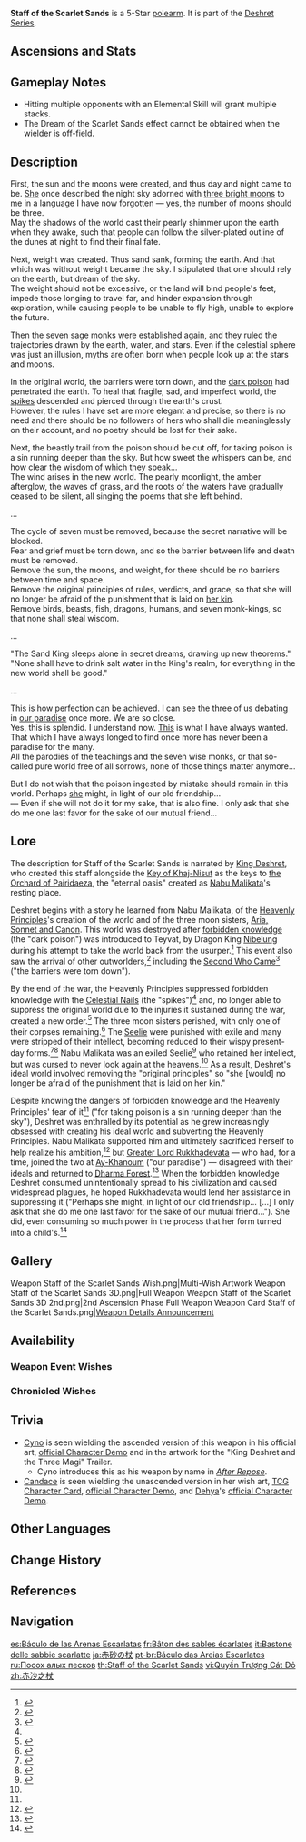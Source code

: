 {{Weapon Infobox
|title          = Staff of the Scar&shy;let Sands
|id             = 13511
|image          = <gallery>
Weapon Staff of the Scarlet Sands.png|Base
Weapon Staff of the Scarlet Sands 2nd.png|2nd Ascension
</gallery>
|type           = Polearm
|quality        = 5
|base_atk       = 44b
|2nd_stat_type  = CRIT Rate
|2nd_stat       = 9.6%b
|series         = Deshret
|releaseDate    = 2022-09-28
|obtain         = Weapon Event Wishes
|passive        = Heat Haze at Horizon's End
|effect         = The equipping character gains (var1)% of their [[Elemental Mastery]] as bonus [[ATK]]. When an Elemental Skill hits opponents, the Dream of the Scarlet Sands effect will be gained for 10s: The equipping character will gain (var2)% of their Elemental Mastery as bonus ATK. Max 3 stacks.
|eff_rank1_var1 = 52
|eff_rank2_var1 = 65
|eff_rank3_var1 = 78
|eff_rank4_var1 = 91
|eff_rank5_var1 = 104
|eff_rank1_var2 = 28
|eff_rank2_var2 = 35
|eff_rank3_var2 = 42
|eff_rank4_var2 = 49
|eff_rank5_var2 = 56
|eff_att1       = ATK
|eff_scale1     = Elemental Mastery
}}
{{Description|One of a paired set of scepters fashioned from obsidian. Legend has it that these staves grant the right to lead the people of the desert, but no retainer now lives who can verify the proper appearance of these regalia.}}
'''Staff of the Scarlet Sands''' is a 5-Star [[polearm]]. It is part of the [[Deshret Series]].

==Ascensions and Stats==
{{Weapon Ascensions and Stats
|ascendMat1 = Oasis Garden's Reminiscence
|ascendMat2 = Oasis Garden's Kindness
|ascendMat3 = Oasis Garden's Mourning
|ascendMat4 = Oasis Garden's Truth
|bossMat1   = Chaos Storage
|bossMat2   = Chaos Module
|bossMat3   = Chaos Bolt
|commonMat1 = Fungal Spores
|commonMat2 = Luminescent Pollen
|commonMat3 = Crystalline Cyst Dust
}}

==Gameplay Notes==
* Hitting multiple opponents with an Elemental Skill will grant multiple stacks.
* The Dream of the Scarlet Sands effect cannot be obtained when the wielder is off-field.

==Description==
First, the sun and the moons were created, and thus day and night came to be. [[Nabu Malikata|She]] once described the night sky adorned with [[Aria, Sonnet and Canon|three bright moons]] to [[King Deshret|me]] in a language I have now forgotten &mdash; yes, the number of moons should be three.<br>
May the shadows of the world cast their pearly shimmer upon the earth when they awake, such that people can follow the silver-plated outline of the dunes at night to find their final fate.

Next, weight was created. Thus sand sank, forming the earth. And that which was without weight became the sky. I stipulated that one should rely on the earth, but dream of the sky.<br>
The weight should not be excessive, or the land will bind people's feet, impede those longing to travel far, and hinder expansion through exploration, while causing people to be unable to fly high, unable to explore the future.

Then the seven sage monks were established again, and they ruled the trajectories drawn by the earth, water, and stars. Even if the celestial sphere was just an illusion, myths are often born when people look up at the stars and moons.

In the original world, the barriers were torn down, and the [[Forbidden Knowledge|dark poison]] had penetrated the earth. To heal that fragile, sad, and imperfect world, the [[Celestial Nail|spikes]] descended and pierced through the earth's crust.<br>
However, the rules I have set are more elegant and precise, so there is no need and there should be no followers of hers who shall die meaninglessly on their account, and no poetry should be lost for their sake.

Next, the beastly trail from the poison should be cut off, for taking poison is a sin running deeper than the sky. But how sweet the whispers can be, and how clear the wisdom of which they speak...<br>
The wind arises in the new world. The pearly moonlight, the amber afterglow, the waves of grass, and the roots of the waters have gradually ceased to be silent, all singing the poems that she left behind.

...

The cycle of seven must be removed, because the secret narrative will be blocked.<br>
Fear and grief must be torn down, and so the barrier between life and death must be removed.<br>
Remove the sun, the moons, and weight, for there should be no barriers between time and space.<br>
Remove the original principles of rules, verdicts, and grace, so that she will no longer be afraid of the punishment that is laid on [[Seelie|her kin]].<br>
Remove birds, beasts, fish, dragons, humans, and seven monk-kings, so that none shall steal wisdom.

...

"The Sand King sleeps alone in secret dreams, drawing up new theorems."<br>
"None shall have to drink salt water in the King's realm, for everything in the new world shall be good."

...

This is how perfection can be achieved. I can see the three of us debating in [[Ay-Khanoum|our paradise]] once more. We are so close.<br>
Yes, this is splendid. I understand now. [[The Orchard of Pairidaeza|This]] is what I have always wanted. That which I have always longed to find once more has never been a paradise for the many.<br>
All the parodies of the teachings and the seven wise monks, or that so-called pure world free of all sorrows, none of those things matter anymore...

But I do not wish that the poison ingested by mistake should remain in this world. Perhaps [[Greater Lord Rukkhadevata|she]] might, in light of our old friendship...<br>
&mdash; Even if she will not do it for my sake, that is also fine. I only ask that she do me one last favor for the sake of our mutual friend...

==Lore==
The description for Staff of the Scarlet Sands is narrated by [[King Deshret]], who created this staff alongside the [[Key of Khaj-Nisut]] as the keys to [[the Orchard of Pairidaeza]], the "eternal oasis" created as [[Nabu Malikata]]'s resting place.

Deshret begins with a story he learned from Nabu Malikata, of the [[Heavenly Principles]]'s creation of the world and of the three moon sisters, [[Aria, Sonnet and Canon]]. This world was destroyed after [[forbidden knowledge]] (the "dark poison") was introduced to Teyvat, by Dragon King [[Nibelung]] during his attempt to take the world back from the usurper.<ref name="What Shape">{{Ref/Quest|What Shape Does the Self Hold}}</ref> This event also saw the arrival of other outworlders,<ref name="AmeCrown">{{Ref/Arti|Amethyst Crown}}</ref> including the [[Second Who Came]]<ref>{{Ref/Book|The Byakuyakoku Collection|2|title=Before Sun and Moon}}</ref> ("the barriers were torn down").

By the end of the war, the Heavenly Principles suppressed forbidden knowledge with the [[Celestial Nail]]s (the "spikes")<ref name="What Shape" /> and, no longer able to suppress the original world due to the injuries it sustained during the war, created a new order.<ref>{{Ref/CS|Neuvillette|Vision}}</ref> The three moon sisters perished, with only one of their corpses remaining.<ref>{{Ref/Book|Moonlit Bamboo Forest|3}}</ref> The [[Seelie]] were punished with exile and many were stripped of their intellect, becoming reduced to their wispy present-day forms.<ref>{{Ref/Book|Records of Jueyun|4|title=Mountain Spirit}}</ref><ref>{{Ref/Arti|Ay-Khanoum's Myriad}}</ref> Nabu Malikata was an exiled Seelie<ref>{{Ref/Quest|For the Children of the Past}}</ref> who retained her intellect, but was cursed to never look again at the heavens.<ref name="AmeCrown"/> As a result, Deshret's ideal world involved removing the "original principles" so "she [would] no longer be afraid of the punishment that is laid on her kin."

Despite knowing the dangers of forbidden knowledge and the Heavenly Principles' fear of it<ref name="AmeCrown" /> ("for taking poison is a sin running deeper than the sky"), Deshret was enthralled by its potential as he grew increasingly obsessed with creating his ideal world and subverting the Heavenly Principles. Nabu Malikata supported him and ultimately sacrificed herself to help realize his ambition,<ref>{{Ref/Arti|Secret-Keeper's Magic Bottle}}</ref> but [[Greater Lord Rukkhadevata]] &mdash; who had, for a time, joined the two at [[Ay-Khanoum]] ("our paradise") &mdash; disagreed with their ideals and returned to [[Dharma Forest]].<ref>{{Ref/Quest|Dune-Entombed Fecundity: Part III}}</ref> When the forbidden knowledge Deshret consumed unintentionally spread to his civilization and caused widespread plagues, he hoped Rukkhadevata would lend her assistance in suppressing it ("Perhaps she might, in light of our old friendship... [...] I only ask that she do me one last favor for the sake of our mutual friend..."). She did, even consuming so much power in the process that her form turned into a child's.<ref>{{Ref/Quest|Secret of the Scorching Desert}}</ref>

==Gallery==
<gallery>
Weapon Staff of the Scarlet Sands Wish.png|Multi-Wish Artwork
Weapon Staff of the Scarlet Sands 3D.png|Full Weapon
Weapon Staff of the Scarlet Sands 3D 2nd.png|2nd Ascension Phase Full Weapon
Weapon Card Staff of the Scarlet Sands.png|[https://twitter.com/GenshinImpact/status/1573885004446199808 Weapon Details Announcement]
</gallery>

==Availability==
===Weapon Event Wishes===
{{Featured}}

===Chronicled Wishes===
{{Featured|chronicled=1}}

==Trivia==
* [[Cyno]] is seen wielding the ascended version of this weapon in his official art, [https://youtu.be/J9WuPBOC_S8 official Character Demo] and in the artwork for the "King Deshret and the Three Magi" Trailer.
** Cyno introduces this as his weapon by name in ''[[After Repose]]''.
* [[Candace]] is seen wielding the unascended version in her wish art, [[Candace (Character Card)|TCG Character Card]], [https://youtu.be/-n5ZlOtLzKU official Character Demo], and [[Dehya]]'s [https://youtu.be/AKDz1h2871E official Character Demo].

==Other Languages==
{{Other Languages
|1_en     = Staff of the Scarlet Sands
|1_zhs    = 赤沙之杖
|1_zhs_rm = Chìshā zhī Zhàng
|1_zht    = 赤沙之杖
|1_zht_rm = Chìshā zhī Zhàng
|1_zh_tl  = Staff of the Red Sands
|1_ja     = 赤砂の杖
|1_ja_rm  = Sekisa no Tsue
|1_ja_tl  = Staff of the Red Sands
|1_ko     = 적색 사막의 지팡이
|1_ko_rm  = Jeoksaek Samak-ui Jipang'i
|1_ko_tl  = Staff of the Red Desert
|1_es     = Báculo de las Arenas Escarlatas
|1_es_tl  = Staff of the Scarlet Sands
|1_fr     = Bâton des sables écarlates
|1_fr_tl  = Staff of the Scarlet Sands
|1_ru     = Посох алых песков
|1_ru_tl  = Staff of the Scarlet Sands
|1_th     = Staff of the Scarlet Sands
|1_vi     = Quyền Trượng Cát Đỏ
|1_vi_tl  = Staff of the Red Sands
|1_de     = Stab der roten Sande
|1_de_tl  = Staff of Red Sands
|1_id     = Staff of the Scarlet Sands
|1_pt     = Báculo das Areias Escarlates
|1_pt_tl  = Tassel of Scarlet Sands
|1_tr     = Kızıl Kum Asası
|1_tr_tl  = Scarlet Sands Wand
|1_it     = Bastone delle sabbie scarlatte
|1_it_tl  = Staff of the Scarlet Sands
|2_en     = Heat Haze at Horizon's End
|2_zhs    = 蜃气尽头的热梦
|2_zhs_rm = Shènqì Jìntóu de Rèmèng
|2_zht    = 蜃氣盡頭的熱夢
|2_zht_rm = Shènqì Jìntóu de Rèmèng
|2_zh_tl  = 
|2_ja     = 蜃気楼の果ての熱夢
|2_ja_rm  = Shinkirou no Hate no Netsumu{{Assumed}}
|2_ja_tl  = Heat Dream at Mirage's End
|2_ko     = 신기루 끝의 뜨거운 꿈
|2_ko_rm  = Sin'giru Kkeut-ui Tteugeoun Kkum
|2_ko_tl  = Hot Dream at Mirage's End
|2_es     = Sueño en el horizonte
|2_es_tl  = Dream on the Horizon
|2_fr     = Chimère de fin de mirage
|2_fr_tl  = Chimera of Mirage End
|2_ru     = Марево на горизонте
|2_ru_tl  = Heat Haze at the Horizon
|2_th     = Heat Haze at Horizon's End
|2_vi     = Giấc Mộng Cuối Chân Trời
|2_vi_tl  = Dream at the Horizon's End
|2_de     = Traum am Ende des Hitzedunsts
|2_de_tl  = Dream at the End of the Heat Haze
|2_id     = Heat Haze at Horizon's End
|2_pt     = Sonho Ardente no Fim do Horizonte
|2_pt_tl  = 
|2_tr     = Ufuk Serabı
|2_tr_tl  = Horizon Mirage
|2_it     = Foschia di calore all'orizzonte
|2_it_tl  = Heat Haze at the Horizon
}}

==Change History==
{{Change History|3.1}}

==References==
{{Reflist}}

==Navigation==
{{Weapons by Series Navbox|series=Deshret}}
{{Weapon Navbox|Polearms}}

[[es:Báculo de las Arenas Escarlatas]]
[[fr:Bâton des sables écarlates]]
[[it:Bastone delle sabbie scarlatte]]
[[ja:赤砂の杖]]
[[pt-br:Báculo das Areias Escarlates]]
[[ru:Посох алых песков]]
[[th:Staff of the Scarlet Sands]]
[[vi:Quyền Trượng Cát Đỏ]]
[[zh:赤沙之杖]]